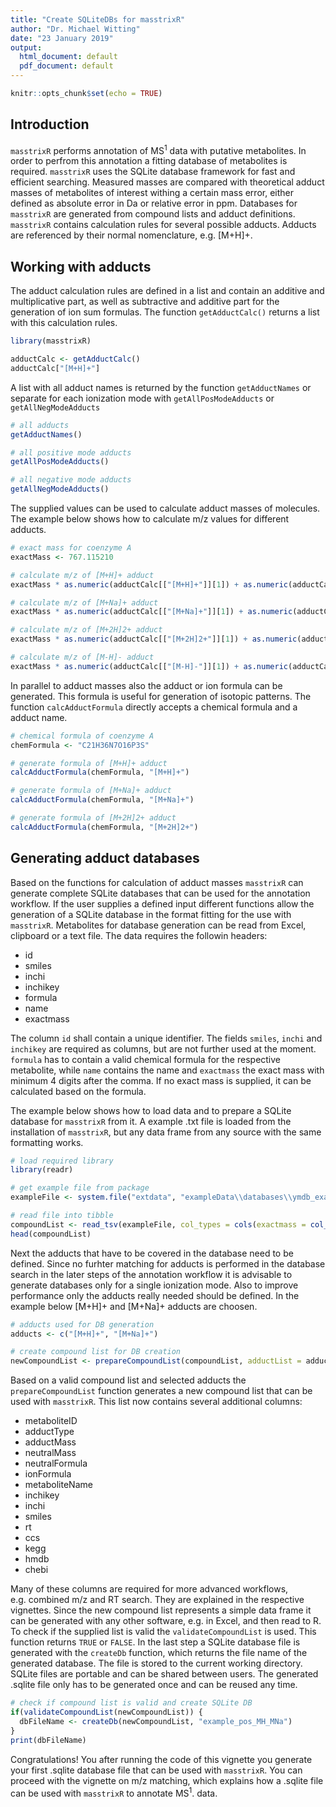 ```yaml
---
title: "Create SQLiteDBs for masstrixR"
author: "Dr. Michael Witting"
date: "23 January 2019"
output:
  html_document: default
  pdf_document: default
---
```


```r
knitr::opts_chunk$set(echo = TRUE)
```

## Introduction

<code>masstrixR</code> performs annotation of MS^1^ data with putative metabolites. In order to perfrom this annotation a fitting database of metabolites is required. <code>masstrixR</code> uses the SQLite database framework for fast and efficient searching. Measured masses are compared with theoretical adduct masses of metabolites of interest withing a certain mass error, either defined as absolute error in Da or relative error in ppm.
Databases for <code>masstrixR</code> are generated from compound lists and adduct definitions. <code>masstrixR</code> contains calculation rules for several possible adducts. Adducts are referenced by their normal nomenclature, e.g. [M+H]+.

## Working with adducts

The adduct calculation rules are defined in a list and contain an additive and multiplicative part, as well as subtractive and additive part for the generation of ion sum formulas. The function <code>getAdductCalc()</code> returns a list with this calculation rules.

```r
library(masstrixR)

adductCalc <- getAdductCalc()
adductCalc["[M+H]+"]
```

A list with all adduct names is returned by the function <code>getAdductNames</code> or separate for each ionization mode with <code>getAllPosModeAdducts</code> or <code>getAllNegModeAdducts</code>

```r
# all adducts
getAdductNames()

# all positive mode adducts
getAllPosModeAdducts()

# all negative mode adducts
getAllNegModeAdducts()
```

The supplied values can be used to calculate adduct masses of molecules. The example below shows how to calculate m/z values for different adducts.

```r
# exact mass for coenzyme A
exactMass <- 767.115210

# calculate m/z of [M+H]+ adduct
exactMass * as.numeric(adductCalc[["[M+H]+"]][1]) + as.numeric(adductCalc[["[M+H]+"]][2])

# calculate m/z of [M+Na]+ adduct
exactMass * as.numeric(adductCalc[["[M+Na]+"]][1]) + as.numeric(adductCalc[["[M+Na]+"]][2])

# calculate m/z of [M+2H]2+ adduct
exactMass * as.numeric(adductCalc[["[M+2H]2+"]][1]) + as.numeric(adductCalc[["[M+2H]2+"]][2])

# calculate m/z of [M-H]- adduct
exactMass * as.numeric(adductCalc[["[M-H]-"]][1]) + as.numeric(adductCalc[["[M-H]-"]][2])
```

In parallel to adduct masses also the adduct or ion formula can be generated. This formula is useful for generation of isotopic patterns. The function <code>calcAdductFormula</code> directly accepts a chemical formula and a adduct name.

```r
# chemical formula of coenzyme A
chemFormula <- "C21H36N7O16P3S"

# generate formula of [M+H]+ adduct
calcAdductFormula(chemFormula, "[M+H]+")

# generate formula of [M+Na]+ adduct
calcAdductFormula(chemFormula, "[M+Na]+")

# generate formula of [M+2H]2+ adduct
calcAdductFormula(chemFormula, "[M+2H]2+")
```

## Generating adduct databases

Based on the functions for calculation of adduct masses <code>masstrixR</code> can generate complete SQLite databases that can be used for the annotation workflow. If the user supplies a defined input different functions allow the generation of a SQLite database in the format fitting for the use with <code>masstrixR</code>. Metabolites for database generation can be read from Excel, clipboard or a text file. The data requires the followin headers:

* id
* smiles
* inchi
* inchikey
* formula
* name
* exactmass

The column <code>id</code> shall contain a unique identifier. The fields <code>smiles</code>, <code>inchi</code> and <code>inchikey</code> are required as columns, but are not further used at the moment. <code>formula</code> has to contain a valid chemical formula for the respective metabolite, while <code>name</code> contains the name and <code>exactmass</code> the exact mass with minimum 4 digits after the comma. If no exact mass is supplied, it can be calculated based on the formula.

The example below shows how to load data and to prepare a SQLite database for <code>masstrixR</code> from it. A example .txt file is loaded from the installation of <code>masstrixR</code>, but any data frame from any source with the same formatting works.

```r
# load required library
library(readr)

# get example file from package
exampleFile <- system.file("extdata", "exampleData\\databases\\ymdb_example.txt", package = 'masstrixR')

# read file into tibble
compoundList <- read_tsv(exampleFile, col_types = cols(exactmass = col_double()))
head(compoundList)
```

Next the adducts that have to be covered in the database need to be defined. Since no furhter matching for adducts is performed in the database search in the later steps of the annotation workflow it is advisable to generate databases only for a single ionization mode. Also to improve performance only the adducts really needed should be defined. In the example below [M+H]+ and [M+Na]+ adducts are choosen.

```r
# adducts used for DB generation
adducts <- c("[M+H]+", "[M+Na]+")

# create compound list for DB creation
newCompoundList <- prepareCompoundList(compoundList, adductList = adducts)
```

Based on a valid compound list and selected adducts the <code>prepareCompoundList</code> function generates a new compound list that can be used with <code>masstrixR</code>. This list now contains several additional columns:

* metaboliteID
* adductType
* adductMass
* neutralMass
* neutralFormula
* ionFormula
* metaboliteName
* inchikey
* inchi
* smiles
* rt
* ccs
* kegg
* hmdb
* chebi

Many of these columns are required for more advanced workflows, e.g. combined m/z and RT search. They are explained in the respective vignettes. Since the new compound list represents a simple data frame it can be generated with any other software, e.g. in Excel, and then read to R. To check if the supplied list is valid the <code>validateCompoundList</code> is used. This function returns <code>TRUE</code> or <code>FALSE</code>. In the last step a SQLite database file is generated with the <code>createDb</code> function, which returns the file name of the generated database. The file is stored to the current working directory. SQLite files are portable and can be shared between users. The generated .sqlite file only has to be generated once and can be reused any time.

```r
# check if compound list is valid and create SQLite DB
if(validateCompoundList(newCompoundList)) {
  dbFileName <- createDb(newCompoundList, "example_pos_MH_MNa")
}
print(dbFileName)
```

Congratulations! You after running the code of this vignette you generate your first .sqlite database file that can be used with <code>masstrixR</code>. You can proceed with the vignette on m/z matching, which explains how a .sqlite file can be used with <code>masstrixR</code> to annotate MS^1^. data.
